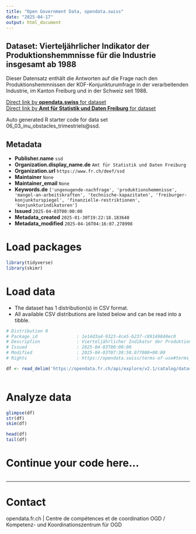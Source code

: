 ```yaml
---
title: "Open Government Data, opendata.swiss"
date: "2025-04-17"
output: html_document
---
```


## Dataset: Vierteljährlicher Indikator der Produktionshemmnisse für die Industrie insgesamt ab 1988

Dieser Datensatz enthält die Antworten auf die Frage nach den Produktionshemmnissen der KOF-Konjunkturumfrage in der verarbeitenden Industrie, im Kanton Freiburg und in der Schweiz seit 1988.

[Direct link by **opendata.swiss** for dataset](https://opendata.swiss/de/dataset/vierteljahrlicher-indikator-der-produktionshemmnisse-fur-die-industrie-insgesamt-ab-1988)<br>
[Direct link by **Amt für Statistik und Daten Freiburg** for dataset](https://opendata.fr.ch/explore/dataset/06_03_inu_obstacles_trimestriels/)

Auto generated R starter code for data set 06_03_inu_obstacles_trimestriels@ssd.

## Metadata

- **Publisher.name** `ssd`
- **Organization.display_name.de** `Amt für Statistik und Daten Freiburg`
- **Organization.url** `https://www.fr.ch/deef/ssd`
- **Maintainer** `None`
- **Maintainer_email** `None`
- **Keywords.de** `['ungenugende-nachfrage', 'produktionshemmnisse', 'mangel-an-arbeitskraften', 'technische-kapazitaten', 'freiburger-konjunkturspiegel', 'finanzielle-restriktionen', 'konjunkturindikatoren']`
- **Issued** `2025-04-03T00:00:00`
- **Metadata_created** `2025-01-30T19:22:18.183640`
- **Metadata_modified** `2025-04-16T04:16:07.278998`


# Load packages

```r

library(tidyverse)
library(skimr)

```

# Load data

-   The dataset has 1 distribution(s) in CSV format.
-   All available CSV distributions are listed below and can be read into a tibble.

```r

# Distribution 0
# Package_id               : 1e14d3a4-9323-4ce5-b237-c89149840ec0
# Description              : Vierteljährlicher Indikator der Produktionshemmnisse für die Industrie insgesamt ab 1988 (csv)
# Issued                   : 2025-04-03T00:00:00
# Modified                 : 2025-04-03T07:38:50.077000+00:00
# Rights                   : https://opendata.swiss/terms-of-use#terms_by

df <- read_delim('https://opendata.fr.ch/api/explore/v2.1/catalog/datasets/06_03_inu_obstacles_trimestriels/exports/csv?use_labels=true')



```

# Analyze data

```r

glimpse(df)
str(df)
skim(df)

head(df)
tail(df)

```

# Continue your code here...

```r

```

------------------------------------------------------------------------

# Contact

opendata.fr.ch | Centre de compétences et de coordination OGD / Kompetenz- und Koordinationszentrum für OGD
